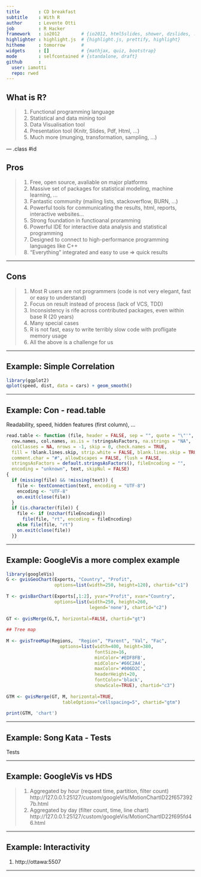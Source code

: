 ```yaml
---
title       : CD breakfast 
subtitle    : With R
author      : Levente Otti
job         : R Hacker
framework   : io2012        # {io2012, html5slides, shower, dzslides, ...}
highlighter : highlight.js  # {highlight.js, prettify, highlight}
hitheme     : tomorrow      # 
widgets     : []            # {mathjax, quiz, bootstrap}
mode        : selfcontained # {standalone, draft}
github      :
  user: iamotti
  repo: rwed
---
```


## What is R?

> 1. Functional programming language
> 2. Statistical and data mining tool
> 3. Data Visualisation tool
> 4. Presentation tool (Knitr, Slides, Pdf, Html, ...)
> 5. Much more (munging, transformation, sampling, ...)

--- .class #id 

## Pros
> 1. Free, open source, avaliable on major platforms
> 2. Massive set of packages for statistical modeling, machine learning, ...
> 3. Fantastic community (mailing lists, stackoverflow, BURN, ...)
> 4. Powerful tools for communicating the results, html, reports, interactive websites...
> 5. Strong foundation in functioanal proramming
> 6. Powerful IDE for interactive data analysis and statistical programming
> 7. Designed to connect to high-performance programming languages like C++ 
> 8. "Everything" integrated and easy to use => quick results

---

## Cons

> 1. Most R users are not programmers (code is not very elegant, fast or easy to understand)
> 2. Focus on result instead of process (lack of VCS, TDD)
> 3. Inconsistency is rife across contributed packages, even within base R (20 years)
> 4. Many special cases
> 5. R is not fast, easy to write terribly slow code with profligate memory usage
> 6. All the above is a challenge for us

---

## Example: Simple Correlation 

```r
library(ggplot2)
qplot(speed, dist, data = cars) + geom_smooth()
```

---

## Example: Con - read.table
Readability, speed, hidden features (first column), ...
```r
read.table <- function (file, header = FALSE, sep = "", quote = "\"'", dec = ".", 
  row.names, col.names, as.is = !stringsAsFactors, na.strings = "NA", 
  colClasses = NA, nrows = -1, skip = 0, check.names = TRUE, 
  fill = !blank.lines.skip, strip.white = FALSE, blank.lines.skip = TRUE, 
  comment.char = "#", allowEscapes = FALSE, flush = FALSE, 
  stringsAsFactors = default.stringsAsFactors(), fileEncoding = "", 
  encoding = "unknown", text, skipNul = FALSE) 
{
  if (missing(file) && !missing(text)) {
    file <- textConnection(text, encoding = "UTF-8")
    encoding <- "UTF-8"
    on.exit(close(file))
  }
  if (is.character(file)) {
    file <- if (nzchar(fileEncoding)) 
      file(file, "rt", encoding = fileEncoding)
    else file(file, "rt")
    on.exit(close(file))
  }}
```

---

## Example: GoogleVis a more complex example
```r
library(googleVis)
G <- gvisGeoChart(Exports, "Country", "Profit", 
                  options=list(width=250, height=120), chartid="c1")
 
T <- gvisBarChart(Exports[,1:2], yvar="Profit", xvar="Country",                  
                  options=list(width=250, height=260, 
                               legend='none'), chartid="c2")
 
GT <- gvisMerge(G,T, horizontal=FALSE, chartid="gt") 
 
## Tree map
 
M <- gvisTreeMap(Regions,  "Region", "Parent", "Val", "Fac",
                    options=list(width=400, height=380,
                                 fontSize=16,
                                 minColor='#EDF8FB',
                                 midColor='#66C2A4',
                                 maxColor='#006D2C',
                                 headerHeight=20,
                                 fontColor='black',
                                 showScale=TRUE), chartid="c3")
 
GTM <- gvisMerge(GT, M, horizontal=TRUE,
                     tableOptions="cellspacing=5", chartid="gtm")
 
print(GTM, 'chart')
```

---

## Example: Song Kata - Tests
  Tests

---

## Example: GoogleVis vs HDS 
> 1. Aggregated by hour (request time, partition, filter count)
http://127.0.0.1:25127/custom/googleVis/MotionChartID22f6573927b.html
> 2. Aggregated by day (filter count, time, line chart)
http://127.0.0.1:25127/custom/googleVis/MotionChartID22f695fd46.html

---

## Example: Interactivity
1. http://ottawa:5507

---
